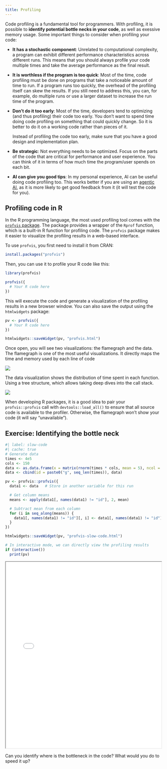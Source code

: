 ```yaml
---
title: Profiling
---
```


Code profiling is a fundamental tool for programmers. With profiling, it is possible to **identify potential bottle necks in your code**, as well as exessive memory usage. Some important things to consider when profiling your code:

- **It has a stochastic component**: Unrelated to computational complexity, a program can exhibit different performance characteristics across different runs. This means that you should always profile your code multiple times and take the average performance as the final result.

- **It is worthless if the program is too quick**: Most of the time, code profiling must be done on programs that take a noticeable amount of time to run. If a program runs too quickly, the overhead of the profiling itself can skew the results. If you still need to address this, you can, for example, do multiple runs or use a larger dataset to increase the run time of the program.

- **Don't do it too early**: Most of the time, developers tend to optimizing (and thus profiling) their code too early. You don't want to spend time doing code profiling on something that could quickly change. So it is better to do it on a working code rather than pieces of it.
  
  Instead of profiling the code too early, make sure that you have a good design and implementation plan.

- **Be strategic**: Not everything needs to be optimized. Focus on the parts of the code that are critical for performance and user experience. You can think of it in terms of how much time the program/user spends on each bit.

- **AI can give you good tips**: In my personal experience, AI can be useful doing code profiling too. This works better if you are using an [agentic AI](https://en.wikipedia.org/w/index.php?title=Agentic_AI&oldid=1305674453){target="_blank"}, as it is more likely to get good feedback from it (it will test the code for you).

## Profiling code in R

In the R programming language, the most used profiling tool comes with the [`profvis` package](https://cran.r-project.org/package=profvis). The package provides a wrapper of the `Rprof` function, which is a built-in R function for profiling code. The `profvis` package makes it easier to visualize the profiling results in a web-based interface.

To use `profvis`, you first need to install it from CRAN:

```r
install.packages("profvis")
```

Then, you can use it to profile your R code like this:

```R
library(profvis)

profvis({
  # Your R code here
})
```

This will execute the code and generate a visualization of the profiling results in a new browser window. You can also save the output using the `htmlwidgets` package:

```r
pv <- profvis({
  # Your R code here
})

htmlwidgets::saveWidget(pv, "profvis.html")
```

Once open, you will see two visualizations: the flamegraph and the data. The flamegraph is one of the most useful visualizations. It directly maps the time and memory used by each line of code

![](fig/profvis_flame_graph.png)

The data visualization shows the distribution of time spent in each function. Using a tree structure, which allows taking deep dives into the call stack.

![](fig/profvis_data.png)

::: {.callout-tip}
When developing R packages, it is a good idea to pair your `profvis::profvis` call with `devtools::load_all()` to ensure that all source code is available to the profiler. Otherwise, the flamegraph won't show your code (it will say "unavailable").
:::

## Exercise: Identifying the bottle neck

```r
#| label: slow-code
#| cache: true
# Generate data
times <- 4e5
cols <- 150
data <- as.data.frame(x = matrix(rnorm(times * cols, mean = 5), ncol = cols))
data <- cbind(id = paste0("g", seq_len(times)), data)

pv <- profvis::profvis({
  data1 <- data   # Store in another variable for this run

  # Get column means
  means <- apply(data1[, names(data1) != "id"], 2, mean)

  # Subtract mean from each column
  for (i in seq_along(means)) {
    data1[, names(data1) != "id"][, i] <- data1[, names(data1) != "id"][, i] - means[i]
  }
})

htmlwidgets::saveWidget(pv, "profvis-slow-code.html")

# In interactive mode, we can directly view the profiling results
if (interactive())
  print(pv)
```


<iframe src="profvis-slow-code.html" width="100%" height="600px"></iframe>

Can you identify where is the bottleneck in the code? What would you do to speed it up?

